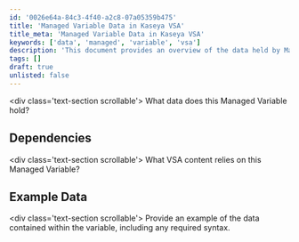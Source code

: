 ```yaml
---
id: '0026e64a-84c3-4f40-a2c8-07a05359b475'
title: 'Managed Variable Data in Kaseya VSA'
title_meta: 'Managed Variable Data in Kaseya VSA'
keywords: ['data', 'managed', 'variable', 'vsa']
description: 'This document provides an overview of the data held by Managed Variables in Kaseya VSA, including dependencies on other content and examples of the data format and syntax used.'
tags: []
draft: true
unlisted: false
---
```

\<div class='text-section scrollable'>
What data does this Managed Variable hold?


## Dependencies

\<div class='text-section scrollable'>
What VSA content relies on this Managed Variable?  


## Example Data

\<div class='text-section scrollable'>
Provide an example of the data contained within the variable, including any required syntax.  














